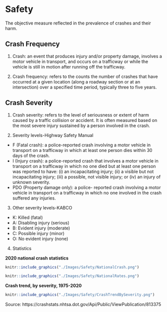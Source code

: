 # Safety {#Safety}

The objective measure reflected in the prevalence of crashes and their harm.

## Crash Frequency {#Safety-CrashFrequency}

1) Crash: an event that produces injury and/or property damage, involves a motor vehicle in transport, and occurs on a trafficway or while the vehicle is still in motion after running off the trafficway.

2) Crash frequency: refers to the counts the number of crashes that have occurred at a given location (along a roadway section or at an intersection) over a specified time period, typically three to five years.

## Crash Severity {#Safety-CrashSeverity}

1) Crash severity: refers to the level of seriousness or extent of harm caused by a traffic collision or accident. It is often measured based on the most severe injury sustained by a person involved in the crash.

2) Severity levels-Highway Safety Manual

* F (Fatal crash): a police-reported crash involving a motor vehicle in transport on a trafficway in which at least one person dies within 30 days of the crash.
* I (Injury crash): a police-reported crash that involves a motor vehicle in transport on a trafficway in which no one died but at least one person was reported to have: (i) an incapacitating injury; (ii) a visible but not incapacitating injury; (iii) a possible, not visible injury; or (iv) an injury of unknown severity.
* PDO (Property damage only): a police- reported crash involving a motor vehicle in transport on a trafficway in which no one involved in the crash suffered any injuries.

3) Other severity levels-KABCO

* K: Killed (fatal)
* A: Disabling injury (serious)
* B: Evident injury (moderate)
* C: Possible injury (minor)
* O: No evident injury (none)

4) Statistics

**2020 national crash statistics**

```r
knitr::include_graphics("./Images/Safety/NationalCrash.png")
```

```r
knitr::include_graphics("./Images/Safety/NationalRates.png")
```

**Crash trend, by severity, 1975-2020**

```r
knitr::include_graphics("./Images/Safety/CrashTrendBySeverity.png")
```

Source: https://crashstats.nhtsa.dot.gov/Api/Public/ViewPublication/813375
